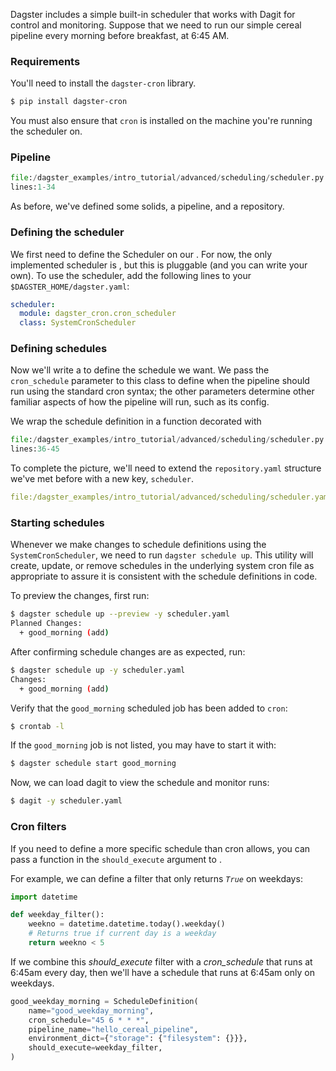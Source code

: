 
Dagster includes a simple built-in scheduler that works with Dagit for
control and monitoring. Suppose that we need to run our simple cereal
pipeline every morning before breakfast, at 6:45 AM.

### Requirements

You'll need to install the `dagster-cron` library.

```bash
$ pip install dagster-cron
```

You must also ensure that `cron` is installed on the machine you're
running the scheduler on.

### Pipeline

```python literalinclude showLines caption=scheduler.py
file:/dagster_examples/intro_tutorial/advanced/scheduling/scheduler.py
lines:1-34
```

As before, we've defined some solids, a pipeline, and a repository.

### Defining the scheduler

We first need to define the Scheduler on our <PyObject module="dagster.core.instance" object="DagsterInstance" />. For
now, the only implemented scheduler is <PyObject module="dagster_cron" object="SystemCronScheduler"/>,
but this is pluggable (and you can write your own). To use the scheduler, add the following lines to your
`$DAGSTER_HOME/dagster.yaml`:

```yaml
scheduler:
  module: dagster_cron.cron_scheduler
  class: SystemCronScheduler
```

### Defining schedules

Now we'll write a <PyObject module="dagster" object="ScheduleDefinition" /> to
define the schedule we want. We pass the `cron_schedule` parameter to this class to define when the pipeline
should run using the standard cron syntax; the other parameters
determine other familiar aspects of how the pipeline will run, such as
its config.

We wrap the schedule definition in a function decorated with <PyObject module="dagster" object="schedules" displayText="@schedules" />

```python literalinclude showLines startLine=36 caption=scheduler.py
file:/dagster_examples/intro_tutorial/advanced/scheduling/scheduler.py
lines:36-45
```

To complete the picture, we'll need to extend the `repository.yaml`
structure we've met before with a new key, `scheduler`.

```YAML literalinclude caption=scheduler.yaml
file:/dagster_examples/intro_tutorial/advanced/scheduling/scheduler.yaml
```

### Starting schedules

Whenever we make changes to schedule definitions using the
`SystemCronScheduler`, we need to run `dagster schedule up`. This
utility will create, update, or remove schedules in the underlying
system cron file as appropriate to assure it is consistent with the
schedule definitions in code.

To preview the changes, first run:

```bash
$ dagster schedule up --preview -y scheduler.yaml
Planned Changes:
  + good_morning (add)
```

After confirming schedule changes are as expected, run:

```bash
$ dagster schedule up -y scheduler.yaml
Changes:
  + good_morning (add)
```

Verify that the `good_morning` scheduled job has been added to `cron`:

```bash
$ crontab -l
```

If the `good_morning` job is not listed, you may have to start it with:

```bash
$ dagster schedule start good_morning
```

Now, we can load dagit to view the schedule and monitor runs:

```bash
$ dagit -y scheduler.yaml
```

### Cron filters

If you need to define a more specific schedule than cron allows, you can
pass a function in the `should_execute` argument to <PyObject module="dagster" object="ScheduleDefinition" />.

For example, we can define a filter that only returns _`True`_
on weekdays:

```python
import datetime

def weekday_filter():
    weekno = datetime.datetime.today().weekday()
    # Returns true if current day is a weekday
    return weekno < 5
```

If we combine this _should_execute_ filter with a
_cron_schedule_ that runs at 6:45am every day, then we'll
have a schedule that runs at 6:45am only on weekdays.

```python
good_weekday_morning = ScheduleDefinition(
    name="good_weekday_morning",
    cron_schedule="45 6 * * *",
    pipeline_name="hello_cereal_pipeline",
    environment_dict={"storage": {"filesystem": {}}},
    should_execute=weekday_filter,
)
```
